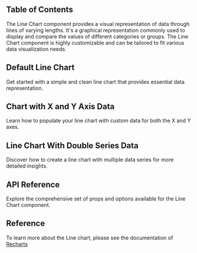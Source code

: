 

## Table of Contents

The Line Chart component provides a visual representation of data through lines of varying lengths. It's a graphical representation commonly used to display and compare the values of different categories or groups. The Line Chart component is highly customizable and can be tailored to fit various data visualization needs.

## Default Line Chart

Get started with a simple and clean line chart that provides essential data representation.

<CodePreview github="Chart/LineChart.tsx" code={DefaultLineChartCode}>
  <DefaultLineChart />
</CodePreview>

## Chart with X and Y Axis Data

Learn how to populate your line chart with custom data for both the X and Y axes.

<CodePreview github="Chart/LineChart.tsx" code={ChartWithAxisDataCode}>
  <ChartWithAxisData />
</CodePreview>

## Line Chart With Double Series Data

Discover how to create a line chart with multiple data series for more detailed insights.

<CodePreview github="Chart/LineChart.tsx" code={ChartWithDoubleDataCode}>
  <ChartWithDoubleData />
</CodePreview>

## API Reference

Explore the comprehensive set of props and options available for the Line Chart component.

<ComponentApi data={lineChartAPIData} />

## Reference

To learn more about the Line chart, please see the documentation of [Recharts](https://recharts.org/en-US)
